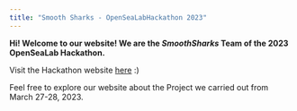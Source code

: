 ---
title: "Smooth Sharks - OpenSeaLabHackathon 2023"
---

**Hi! Welcome to our website! We are the *SmoothSharks* Team of the 2023 OpenSeaLab Hackathon.**

Visit the Hackathon website [here](https://eventornado.com/event/emodnet-opensealab-hackathon#home) :)

Feel free to explore our website about the Project we carried out from March 27-28, 2023.
